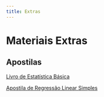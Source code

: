 ```yaml
---
title: Extras
---
```


# Materiais Extras

## Apostilas

[Livro de Estatística Básica](/material/apostila_de_estatistica_basica.pdf)

[Apostila de Regressão Linear Simples](/material/apostila_de_regressao_linear.pdf)

## 










